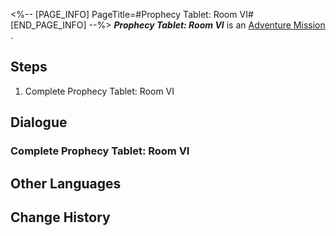 <%-- [PAGE_INFO]
PageTitle=#Prophecy Tablet: Room VI#
[END_PAGE_INFO] --%>
{{Stub|Dialogue.}}
{{Mission Infobox
|id            = 8030125
|title         = 
|image         = <!--Mission Prophecy Tablet Room VI.png-->
|type          = Adventure
|event_name    = 
|chapter       = 
|requirements  = {{subst:void|<!--Unknown: {"Type":"Manual"}-->}}
|summary       = <!--official mission summary from Fate's Atlas-->
|characters    = Trailblazer
|startLocation = [[<!--starting world-->]] - [[<!--starting area-->]]
|world         = <!--starting world-->
|area          = <!--starting area-->
|prev          = 
|next          = 
|rewards       = 
}}
'''''Prophecy Tablet: Room VI''''' is an [[Adventure Mission]]<!--in [world]-->.

==Steps==
# Complete Prophecy Tablet: Room VI

<!--
==Gameplay Notes==

--><!--
==Trial Character==

-->
==Dialogue==
{{Stub Dialogue}}
===Complete Prophecy Tablet: Room VI{{subst:void|<!--803012501-->}}===
{{Mission Description|type=adventure|location=<!--to be added-->|Every room in the hypogea is protected by a seal, and this one is controlled by the "Prophecy Tablet." You will need to solve the puzzle before you can continue any further.}}
{{Dialogue Start}}
:{{tx}}
{{Dialogue End}}

==Other Languages==
{{Other Languages
|en   = Prophecy Tablet: Room VI
|zhs  = 预言算碑-房间Ⅵ
|zht  = 預言算碑-房間Ⅵ
|ja   = 預言の盤：部屋VI
|ko   = 예언 비석-방Ⅵ
|es   = Tabla de la profecía: sala VI
|fr   = Salle VI de la Stèle prophétique
|ru   = Плита пророчества VI
|th   = จารึกคำทำนาย: ห้อง VI
|vi   = Tấm Bia Tiên Tri: Phòng VI
|de   = Monument der Prophezeiung: Raum VI
|id   = Prasasti Ramalan: Ruangan VI
|pt   = Monumento Profético: Sala VI
}}

==Change History==
{{Change History|3.0}}

